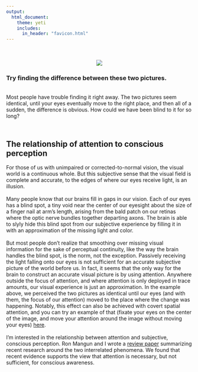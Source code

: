 ```yaml
---
output: 
  html_document:
    theme: yeti
    includes:
      in_header: "favicon.html" 
---
```

<br>
<br>
<center>![](./Images/att_consc.gif)</center>
<h3>
Try finding the difference between these two pictures.
</h3>
<br>
Most people have trouble finding it right away. The two pictures seem identical, until your eyes eventually move to the right place, and then all of a sudden, the difference is obvious. How could we have been blind to it for so long?
<h2>
<br>
The relationship of attention to conscious perception
</h2>
For those of us with unimpaired or corrected-to-normal vision, the visual world is a continuous whole. But this subjective sense that the visual field is complete and accurate, to the edges of where our eyes receive light, is an illusion. 
<br>
<br>
Many people know that our brains fill in gaps in our vision. Each of our eyes has a blind spot, a tiny void near the center of our eyesight about the size of a finger nail at arm's length, arising from the bald patch on our retinas where the optic nerve bundles together departing axons. The brain is able to slyly hide this blind spot from our subjective experience by filling it in with an approximation of the missing light and color. 
<br>
<br>
But most people don't realize that smoothing over missing visual information for the sake of perceptual continuity, like the way the brain handles the blind spot, is the norm, not the exception. Passively receiving the light falling onto our eyes is not sufficient for an accurate subjective picture of the world before us. In fact, it seems that the only way for the brain to construct an accurate visual picture is by using attention. Anywhere outside the focus of attention, and where attention is only deployed in trace amounts, our visual experience is just an approximation. In the example above, we perceived the two pictures as identical until our eyes (and with them, the focus of our attention) moved to the place where the change was happening. Notably, this effect can also be achieved with covert spatial attention, and you can try an example of that (fixate your eyes on the center of the image, and move your attention around the image without moving your eyes) [here](covert.html).
<br>
<br>
I'm interested in the relationship between attention and subjective, conscious perception. Ron Mangun and I wrote a [review paper](https://www.researchgate.net/publication/331867465_Recent_evidence_that_attention_is_necessary_but_not_sufficient_for_conscious_perception) summarizing recent research around the two interrelated phenomena. We found that recent evidence supports the view that attention is necessary, but not sufficient, for conscious awareness. 

